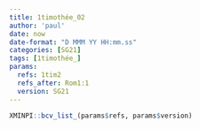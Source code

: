 ```yaml
---
title: 1timothée_02
author: 'paul'
date: now
date-format: "D MMM YY HH:mm.ss"
categories: [SG21]
tags: [1timothée_]
params:
  refs: 1tim2
  refs_after: Rom1:1
  version: SG21
---
```


```r
XMINPI::bcv_list_(params$refs, params$version)
```

